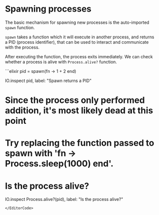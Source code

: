 
# Spawning processes

The basic mechanism for spawning new processes is the auto-imported `spawn` function. 

`spawn` takes a function which it will execute in another process, and returns a PID (process identifier), that can be used to interact and communicate with the process.

After executing the function, the process exits immediately. We can check whether a process is alive with `Process.alive?` function.

<EditorCode>
```elixir
pid = spawn(fn -> 1 + 2 end)

IO.inspect pid, label: "Spawn returns a PID"

# Since the process only performed addition, it's most likely dead at this point
# Try replacing the function passed to spawn with 'fn -> Process.sleep(1000) end'.
# Is the process alive?
IO.inspect Process.alive?(pid), label: "Is the process alive?"
```
</EditorCode>
